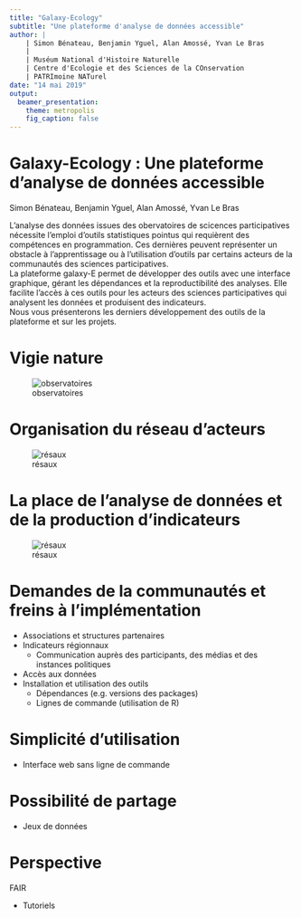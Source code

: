 ```yaml
---
title: "Galaxy-Ecology"
subtitle: "Une plateforme d'analyse de données accessible"
author: |
    | Simon Bénateau, Benjamin Yguel, Alan Amossé, Yvan Le Bras
    |
    | Muséum National d'Histoire Naturelle
    | Centre d'Ecologie et des Sciences de la COnservation
    | PATRImoine NATurel
date: "14 mai 2019"
output:
  beamer_presentation:
    theme: metropolis
    fig_caption: false
---
```


# Galaxy-Ecology : Une plateforme d'analyse de données accessible
Simon Bénateau, Benjamin Yguel, Alan Amossé, Yvan Le Bras

L'analyse des données issues des obervatoires de scicences participatives nécessite l'emploi d'outils statistiques pointus qui requièrent des compétences en programmation. Ces dernières peuvent représenter un obstacle à l'apprentissage ou à l'utilisation d'outils par certains acteurs de la communautés des sciences participatives.  
La plateforme galaxy-E permet de développer des outils avec une interface graphique, gérant les dépendances et la reproductibilité des analyses. Elle facilite l'accès à ces outils pour les acteurs des sciences participatives qui analysent les données et produisent des indicateurs.  
Nous vous présenterons les derniers développement des outils de la plateforme et sur les projets.  

# Vigie nature  
![observatoires](figures/observatoires_vigienature.jpg)

# Organisation du réseau d'acteurs
![résaux](figures/Vigie-Nature-Network.jpg)

# La place de l'analyse de données et de la production d'indicateurs
![résaux](figures/Vigie-Nature-Network.jpg)

# Demandes de la communautés et freins à l'implémentation

- Associations et structures partenaires
- Indicateurs régionnaux
    - Communication auprès des participants, des médias et des instances politiques
- Accès aux données
- Installation et utilisation des outils
    - Dépendances (e.g. versions des packages)
    - Lignes de commande (utilisation de R)

# Simplicité d'utilisation

- Interface web sans ligne de commande

# Possibilité de partage

- Jeux de données

# Perspective

FAIR

- Tutoriels
